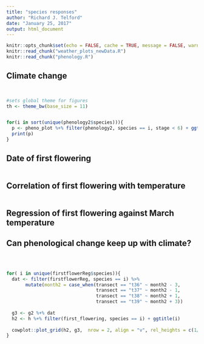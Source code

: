 ```yaml
---
title: "species responses"
author: "Richard J. Telford"
date: "January 25, 2017"
output: html_document
---
```


```r
knitr::opts_chunk$set(echo = FALSE, cache = TRUE, message = FALSE, warning = FALSE, fig.height = 5.4, fig.width = 8)
knitr::read_chunk("weather_plots_newData.R")
knitr::read_chunk("phenology.R")
```

## Climate change

```r

```
```r
```
  
```r
#sets global theme for figures
th <- theme_bw(base_size = 11)
```

```r
```

```r
for(i in sort(unique(phenology2$species))){
  p <- pheno_plot %+% filter(phenology2, species == i, stage < 6) + ggtitle(i)
  print(p)
}
```
## Date of first flowering

```r
```



## Correlation of first flowering with temperature

```r
```


## Regression of first flowering against March temperature



## Can phenological change keep up with climate?
```r
```
  
```r
```
  
```r
```



```r
for( i in unique(firstflowerReg$species)){
  dat <- filter(firstflowerReg, species == i) %>% 
       mutate(month2 = case_when(transect == "t36" ~ month2 - 3,
                                 transect == "t37" ~ month2 - 1,
                                 transect == "t38" ~ month2 + 1,
                                 transect == "t39" ~ month2 + 3))
  
  g3 <- g2 %+% dat
  h2 <- h %+% filter(first_flowering, species == i) + ggtitle(i) 
  
  cowplot::plot_grid(h2, g3,  nrow = 2, align = "v", rel_heights = c(1/3, 2/3)) %>% print()
}
```

